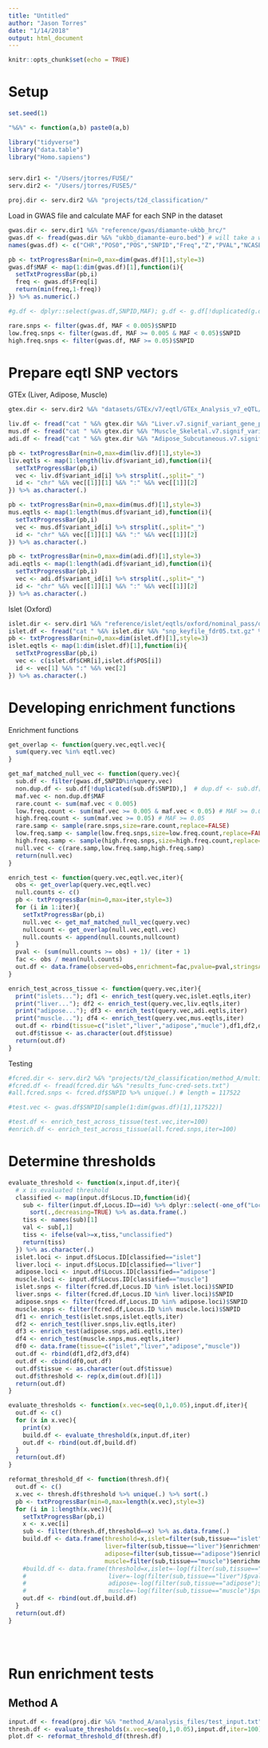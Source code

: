 ```yaml
---
title: "Untitled"
author: "Jason Torres"
date: "1/14/2018"
output: html_document
---
```


```r
knitr::opts_chunk$set(echo = TRUE)
```


# Setup 

```r
set.seed(1)

"%&%" <- function(a,b) paste0(a,b)

library("tidyverse")
library("data.table")
library("Homo.sapiens")


serv.dir1 <- "/Users/jtorres/FUSE/"
serv.dir2 <- "/Users/jtorres/FUSE5/"

proj.dir <- serv.dir2 %&% "projects/t2d_classification/"

```



Load in GWAS file and calculate MAF for each SNP in the dataset 

```r

gwas.dir <- serv.dir1 %&% "reference/gwas/diamante-ukbb_hrc/"
gwas.df <- fread(gwas.dir %&% "ukbb_diamante-euro.bed") # will take a while to load, 0.681 GB file 
names(gwas.df) <- c("CHR","POS0","POS","SNPID","Freq","Z","PVAL","NCASE","NCONTROL")

pb <- txtProgressBar(min=0,max=dim(gwas.df)[1],style=3)
gwas.df$MAF <- map(1:dim(gwas.df)[1],function(i){
  setTxtProgressBar(pb,i)
  freq <- gwas.df$Freq[i]
  return(min(freq,1-freq))
}) %>% as.numeric(.)

#g.df <- dplyr::select(gwas.df,SNPID,MAF); g.df <- g.df[!duplicated(g.df),]

rare.snps <- filter(gwas.df, MAF < 0.005)$SNPID
low.freq.snps <- filter(gwas.df, MAF >= 0.005 & MAF < 0.05)$SNPID
high.freq.snps <- filter(gwas.df, MAF >= 0.05)$SNPID

```


# Prepare eqtl SNP vectors 


GTEx (Liver, Adipose, Muscle)


```r

gtex.dir <- serv.dir2 %&% "datasets/GTEx/v7/eqtl/GTEx_Analysis_v7_eQTL/"

liv.df <- fread("cat " %&% gtex.dir %&% "Liver.v7.signif_variant_gene_pairs.txt.gz" %&% " | zmore")
mus.df <- fread("cat " %&% gtex.dir %&% "Muscle_Skeletal.v7.signif_variant_gene_pairs.txt.gz" %&% " | zmore")
adi.df <- fread("cat " %&% gtex.dir %&% "Adipose_Subcutaneous.v7.signif_variant_gene_pairs.txt.gz" %&% " | zmore")

pb <- txtProgressBar(min=0,max=dim(liv.df)[1],style=3)
liv.eqtls <- map(1:length(liv.df$variant_id),function(i){
  setTxtProgressBar(pb,i)
  vec <- liv.df$variant_id[i] %>% strsplit(.,split="_")
  id <- "chr" %&% vec[[1]][1] %&% ":" %&% vec[[1]][2]
}) %>% as.character(.)

pb <- txtProgressBar(min=0,max=dim(mus.df)[1],style=3)
mus.eqtls <- map(1:length(mus.df$variant_id),function(i){
  setTxtProgressBar(pb,i)
  vec <- mus.df$variant_id[i] %>% strsplit(.,split="_")
  id <- "chr" %&% vec[[1]][1] %&% ":" %&% vec[[1]][2]
}) %>% as.character(.)

pb <- txtProgressBar(min=0,max=dim(adi.df)[1],style=3)
adi.eqtls <- map(1:length(adi.df$variant_id),function(i){
  setTxtProgressBar(pb,i)
  vec <- adi.df$variant_id[i] %>% strsplit(.,split="_")
  id <- "chr" %&% vec[[1]][1] %&% ":" %&% vec[[1]][2]
}) %>% as.character(.)

```


Islet (Oxford)

```r

islet.dir <- serv.dir1 %&% "reference/islet/eqtls/oxford/nominal_pass/output/"
islet.df <- fread("cat " %&% islet.dir %&% "snp_keyfile_fdr05.txt.gz" %&% " | zmore")
pb <- txtProgressBar(min=0,max=dim(islet.df)[1],style=3)
islet.eqtls <- map(1:dim(islet.df)[1],function(i){
  setTxtProgressBar(pb,i)
  vec <- c(islet.df$CHR[i],islet.df$POS[i])
  id <- vec[1] %&% ":" %&% vec[2]
}) %>% as.character(.)


```



# Developing enrichment functions 


Enrichment functions 

```r

get_overlap <- function(query.vec,eqtl.vec){
  sum(query.vec %in% eqtl.vec)
}

get_maf_matched_null_vec <- function(query.vec){
  sub.df <- filter(gwas.df,SNPID%in%query.vec)
  non.dup.df <- sub.df[!duplicated(sub.df$SNPID),]  # dup.df <- sub.df[duplicated(sub.df$SNPID),]
  maf.vec <- non.dup.df$MAF
  rare.count <- sum(maf.vec < 0.005)
  low.freq.count <- sum(maf.vec >= 0.005 & maf.vec < 0.05) # MAF >= 0.005 & MAF < 0.05
  high.freq.count <- sum(maf.vec >= 0.05) # MAF >= 0.05 
  rare.samp <- sample(rare.snps,size=rare.count,replace=FALSE)
  low.freq.samp <- sample(low.freq.snps,size=low.freq.count,replace=FALSE)
  high.freq.samp <- sample(high.freq.snps,size=high.freq.count,replace=FALSE)
  null.vec <- c(rare.samp,low.freq.samp,high.freq.samp)
  return(null.vec)
}

enrich_test <- function(query.vec,eqtl.vec,iter){
  obs <- get_overlap(query.vec,eqtl.vec)
  null.counts <- c()
  pb <- txtProgressBar(min=0,max=iter,style=3)
  for (i in 1:iter){
    setTxtProgressBar(pb,i)
    null.vec <- get_maf_matched_null_vec(query.vec)
    nullcount <- get_overlap(null.vec,eqtl.vec)
    null.counts <- append(null.counts,nullcount)
  }
  pval <- (sum(null.counts >= obs) + 1)/ (iter + 1)
  fac <- obs / mean(null.counts)
  out.df <- data.frame(observed=obs,enrichment=fac,pvalue=pval,stringsAsFactors = FALSE)
}

enrich_test_across_tissue <- function(query.vec,iter){
  print("islets..."); df1 <- enrich_test(query.vec,islet.eqtls,iter)
  print("liver..."); df2 <- enrich_test(query.vec,liv.eqtls,iter)
  print("adipose..."); df3 <- enrich_test(query.vec,adi.eqtls,iter)
  print("muscle..."); df4 <- enrich_test(query.vec,mus.eqtls,iter)
  out.df <- rbind(tissue=c("islet","liver","adipose","mucle"),df1,df2,df3,df4)
  out.df$tissue <- as.character(out.df$tissue)
  return(out.df)
}

```


Testing 

```r

#fcred.dir <- serv.dir2 %&% "projects/t2d_classification/method_A/multi_results/"
#fcred.df <- fread(fcred.dir %&% "results_func-cred-sets.txt")
#all.fcred.snps <- fcred.df$SNPID %>% unique(.) # length = 117522

#test.vec <- gwas.df$SNPID[sample(1:dim(gwas.df)[1],117522)]

#test.df <- enrich_test_across_tissue(test.vec,iter=100)
#enrich.df <- enrich_test_across_tissue(all.fcred.snps,iter=100)


```



# Determine thresholds 

```r


evaluate_threshold <- function(x,input.df,iter){
  # x is evaluated threshold
  classified <- map(input.df$Locus.ID,function(id){
    sub <- filter(input.df,Locus.ID==id) %>% dplyr::select(-one_of("Locus.ID")) %>% 
      sort(.,decreasing=TRUE) %>% as.data.frame(.)
    tiss <- names(sub)[1]
    val <- sub[,1]
    tiss <- ifelse(val>=x,tiss,"unclassified")
    return(tiss)
  }) %>% as.character(.)
  islet.loci <- input.df$Locus.ID[classified=="islet"]
  liver.loci <- input.df$Locus.ID[classified=="liver"]
  adipose.loci <- input.df$Locus.ID[classified=="adipose"]
  muscle.loci <- input.df$Locus.ID[classified=="muscle"]
  islet.snps <- filter(fcred.df,Locus.ID %in% islet.loci)$SNPID
  liver.snps <- filter(fcred.df,Locus.ID %in% liver.loci)$SNPID
  adipose.snps <- filter(fcred.df,Locus.ID %in% adipose.loci)$SNPID
  muscle.snps <- filter(fcred.df,Locus.ID %in% muscle.loci)$SNPID
  df1 <- enrich_test(islet.snps,islet.eqtls,iter)
  df2 <- enrich_test(liver.snps,liv.eqtls,iter)
  df3 <- enrich_test(adipose.snps,adi.eqtls,iter)
  df4 <- enrich_test(muscle.snps,mus.eqtls,iter)
  df0 <- data.frame(tissue=c("islet","liver","adipose","muscle"))
  out.df <- rbind(df1,df2,df3,df4)
  out.df <- cbind(df0,out.df)
  out.df$tissue <- as.character(out.df$tissue)
  out.df$threshold <- rep(x,dim(out.df)[1])
  return(out.df)
}

evaluate_thresholds <- function(x.vec=seq(0,1,0.05),input.df,iter){
  out.df <- c()
  for (x in x.vec){
    print(x)
    build.df <- evaluate_threshold(x,input.df,iter)
    out.df <- rbind(out.df,build.df)
  }
  return(out.df)
}

reformat_threshold_df <- function(thresh.df){
  out.df <- c()
  x.vec <- thresh.df$threshold %>% unique(.) %>% sort(.)
  pb <- txtProgressBar(min=0,max=length(x.vec),style=3)
  for (i in 1:length(x.vec)){
    setTxtProgressBar(pb,i)
    x <- x.vec[i]
    sub <- filter(thresh.df,threshold==x) %>% as.data.frame(.)
    build.df <- data.frame(threshold=x,islet=filter(sub,tissue=="islet")$enrichment,
                           liver=filter(sub,tissue=="liver")$enrichment,
                           adipose=filter(sub,tissue=="adipose")$enrichment,
                           muscle=filter(sub,tissue=="muscle")$enrichment)
    #build.df <- data.frame(threshold=x,islet=-log(filter(sub,tissue=="islet")$pvalue,base=10),
    #                       liver=-log(filter(sub,tissue=="liver")$pvalue,base=10),
    #                       adipose=-log(filter(sub,tissue=="adipose")$pvalue,base=10),
    #                       muscle=-log(filter(sub,tissue=="muscle")$pvalue,base=10))
    out.df <- rbind(out.df,build.df)
  }
  return(out.df)
}





```


# Run enrichment tests 

##  Method A 


```r

input.df <- fread(proj.dir %&% "method_A/analysis_files/test_input.txt")
thresh.df <- evaluate_thresholds(x.vec=seq(0,1,0.05),input.df,iter=100)
plot.df <- reformat_threshold_df(thresh.df)

```







